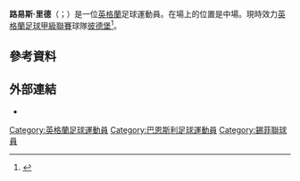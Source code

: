 
{{Infobox football biography
| name = Louis Reed
| image = 
| image_size = 
| caption = 
| fullname = Louis Samuel Reed<ref>{{Cite web |url=https://www.efl.com/siteassets/image/201920/efl-professional-retain-list--free-transfers---2018-19.pdf |title=Club list of registered players: As at 19th May 2019 |publisher=English Football League |access-date=23 June 2019 |archive-date=2019-06-23 |archive-url=https://web.archive.org/web/20190623105123/https://www.efl.com/siteassets/image/201920/efl-professional-retain-list--free-transfers---2018-19.pdf |dead-url=no }}</ref>
| birth_date = {{birth date and age|1997|07|25|df=y}}<ref name="11v11">{{Cite web |url=http://www.11v11.com/players/louis-reed-241886/ |title=Louis Reed |publisher=11v11 |access-date=15 November 2016 |archive-date=2021-04-25 |archive-url=https://web.archive.org/web/20210425154933/https://www.11v11.com/players/louis-reed-241886/ |dead-url=no }}</ref>
| birth_place = [[英格蘭|英格蘭]][[巴恩斯利|巴恩斯利]]
| height = {{convert|1.73|m|order=flip}}<ref name="PUFC">{{Cite web |url=https://www.theposh.com/teams/first-team/midfielder/louis-reed/ |title=Louis Reed - Midfielder - First Team Profiles - Peterborough United |website=www.theposh.com |publisher=Peterborough United F.C. |access-date=21 March 2020 |archive-date=2021-02-15 |archive-url=https://web.archive.org/web/20210215000814/https://www.theposh.com/teams/first-team/midfielder/louis-reed/ |dead-url=yes }}</ref>
| position = 中場
| currentclub = [[彼得伯勒联足球俱乐部|彼德堡]]
| clubnumber = 14
| youthyears1 = 2012–2014
| youthclubs1 = Sheffield United
| years1 = 2014–2018
| clubs1 = [[谢菲尔德联足球俱乐部|錫菲聯]]
| caps1 = 39<!-- LEAGUE APPEARANCES ONLY -->
| goals1 = 0
| years2 = 2017–2018
| clubs2 = → [[切斯特菲尔德足球俱乐部|車士打菲特]] (loan)
| caps2 = 42
| goals2 = 4
| years3 = 2018–
| clubs3 = [[彼得伯勒联足球俱乐部|彼德堡]]
| caps3 = 68
| goals3 = 2
| club-update = 24 April 2021 (UTC)
| nationalyears1 = 2015
| nationalteam1 = 英格蘭U18
| nationalcaps1 = 5
| nationalgoals1 = 0
| nationalyears2 = 2015
| nationalteam2 = 英格蘭U19
| nationalcaps2 = 2
| nationalgoals2 = 0
| nationalyears3 = 2016
| nationalteam3 = 英格蘭U20
| nationalcaps3 = 4
| nationalgoals3 = 0
| nationalteam-update = 17:42, 7 April 2021 (UTC)
}}

'''路易斯·里德'''（{{lang-en|Louis Reed}}；{{bd|1997年|7月25日}}）是一位[[英格蘭|英格蘭]]足球運動員。在場上的位置是中場。現時效力[[英格蘭足球甲級聯賽|英格蘭足球甲級聯賽]]球隊[[彼得伯勒联足球俱乐部|彼德堡]]<ref name="contract">{{cite web|url=http://www.bbc.co.uk/sport/0/football/28758426|title=Sheffield United midfielder Louis Reed signs three-year deal|publisher=BBC Sport|date=12 August 2014|accessdate=12 August 2014|archive-date=2015-02-24|archive-url=https://web.archive.org/web/20150224064357/http://www.bbc.co.uk/sport/0/football/28758426|dead-url=no}}</ref>。

==參考資料==
{{Reflist}}

==外部連結==
*{{soccerbase|id=74868|name=路易斯·里德}}

{{彼德堡球員名單}}

{{DEFAULTSORT:Reed, Louis}}
[[Category:英格蘭足球運動員|Category:英格蘭足球運動員]]
[[Category:巴恩斯利足球運動員|Category:巴恩斯利足球運動員]]
[[Category:錫菲聯球員|Category:錫菲聯球員]]
{{Sport-bio-stub}}